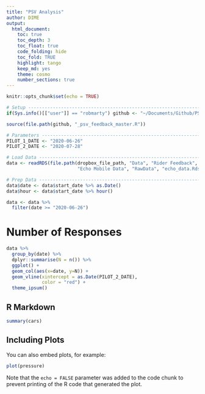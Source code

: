 ```yaml
---
title: "PSV Analysis"
author: DIME
output: 
  html_document:
    toc: true
    toc_depth: 3
    toc_float: true
    code_folding: hide
    toc_fold: TRUE
    highlight: tango
    keep_md: yes
    theme: cosmo
    number_sections: true
---
```


```r
knitr::opts_chunk$set(echo = TRUE)
```

```r
# Setup ------------------------------------------------------------------------
if(Sys.info()[["user"]] == "robmarty") github <- "~/Documents/Github/PSV-Rider-Feedback/"

source(file.path(github, "_psv_feedback_master.R"))

# Parameters -------------------------------------------------------------------
PILOT_1_DATE <- "2020-06-26"
PILOT_2_DATE <- "2020-07-28"

# Load Data --------------------------------------------------------------------
data <- readRDS(file.path(dropbox_file_path, "Data", "Rider Feedback",
                          "Echo Mobile Data", "RawData", "echo_data.Rds"))

# Prep Data --------------------------------------------------------------------
data$date <- data$start_date %>% as.Date()
data$hour <- data$start_date %>% hour()

data <- data %>%
  filter(date >= "2020-06-26")

```

# Number of Responses
```r
data %>%
  group_by(date) %>%
  dplyr::summarise(N = n()) %>%
  ggplot() +
  geom_col(aes(x=date, y=N)) +
  geom_vline(xintercept = as.Date(PILOT_2_DATE),
             color = "red") +
  theme_ipsum()
```





## R Markdown

```r
summary(cars)
```

## Including Plots

You can also embed plots, for example:

```r
plot(pressure)
```

Note that the `echo = FALSE` parameter was added to the code chunk to prevent printing of the R code that generated the plot.
